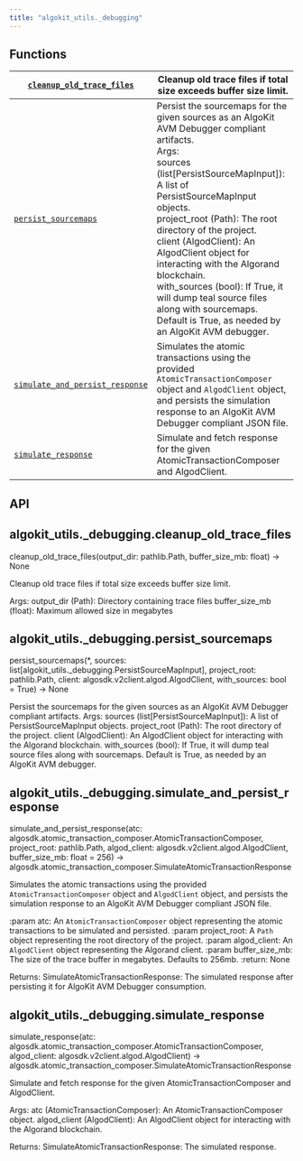 ```yaml
---
title: "algokit_utils._debugging"
---
```


<a id="module-algokit_utils._debugging"></a>

<a id="algokit-utils-debugging"></a>

<a id="module-contents"></a>

<a id="functions"></a>

## Functions

| [`cleanup_old_trace_files`](#algokit_utils._debugging.cleanup_old_trace_files)             | Cleanup old trace files if total size exceeds buffer size limit.                                                                                                                                                                                                                                                                                                                                                                                                                                        |
|--------------------------------------------------------------------------------------------|---------------------------------------------------------------------------------------------------------------------------------------------------------------------------------------------------------------------------------------------------------------------------------------------------------------------------------------------------------------------------------------------------------------------------------------------------------------------------------------------------------|
| [`persist_sourcemaps`](#algokit_utils._debugging.persist_sourcemaps)                       | Persist the sourcemaps for the given sources as an AlgoKit AVM Debugger compliant artifacts.<br/>Args:<br/>sources (list[PersistSourceMapInput]): A list of PersistSourceMapInput objects.<br/>project_root (Path): The root directory of the project.<br/>client (AlgodClient): An AlgodClient object for interacting with the Algorand blockchain.<br/>with_sources (bool): If True, it will dump teal source files along with sourcemaps.<br/>Default is True, as needed by an AlgoKit AVM debugger. |
| [`simulate_and_persist_response`](#algokit_utils._debugging.simulate_and_persist_response) | Simulates the atomic transactions using the provided `AtomicTransactionComposer` object and `AlgodClient` object,<br/>and persists the simulation response to an AlgoKit AVM Debugger compliant JSON file.                                                                                                                                                                                                                                                                                              |
| [`simulate_response`](#algokit_utils._debugging.simulate_response)                         | Simulate and fetch response for the given AtomicTransactionComposer and AlgodClient.                                                                                                                                                                                                                                                                                                                                                                                                                    |

<a id="api"></a>

## API

<a id="algokit_utils._debugging.cleanup_old_trace_files"></a>

## algokit_utils._debugging.cleanup_old_trace_files

cleanup_old_trace_files(output_dir: pathlib.Path, buffer_size_mb: float) → None

Cleanup old trace files if total size exceeds buffer size limit.

Args:
output_dir (Path): Directory containing trace files
buffer_size_mb (float): Maximum allowed size in megabytes

<a id="algokit_utils._debugging.persist_sourcemaps"></a>

## algokit_utils._debugging.persist_sourcemaps

persist_sourcemaps(\*, sources: list[algokit_utils._debugging.PersistSourceMapInput], project_root: pathlib.Path, client: algosdk.v2client.algod.AlgodClient, with_sources: bool = True) → None

Persist the sourcemaps for the given sources as an AlgoKit AVM Debugger compliant artifacts.
Args:
sources (list[PersistSourceMapInput]): A list of PersistSourceMapInput objects.
project_root (Path): The root directory of the project.
client (AlgodClient): An AlgodClient object for interacting with the Algorand blockchain.
with_sources (bool): If True, it will dump teal source files along with sourcemaps.
Default is True, as needed by an AlgoKit AVM debugger.

<a id="algokit_utils._debugging.simulate_and_persist_response"></a>

## algokit_utils._debugging.simulate_and_persist_response

simulate_and_persist_response(atc: algosdk.atomic_transaction_composer.AtomicTransactionComposer, project_root: pathlib.Path, algod_client: algosdk.v2client.algod.AlgodClient, buffer_size_mb: float = 256) → algosdk.atomic_transaction_composer.SimulateAtomicTransactionResponse

Simulates the atomic transactions using the provided `AtomicTransactionComposer` object and `AlgodClient` object,
and persists the simulation response to an AlgoKit AVM Debugger compliant JSON file.

:param atc: An `AtomicTransactionComposer` object representing the atomic transactions to be
simulated and persisted.
:param project_root: A `Path` object representing the root directory of the project.
:param algod_client: An `AlgodClient` object representing the Algorand client.
:param buffer_size_mb: The size of the trace buffer in megabytes. Defaults to 256mb.
:return: None

Returns:
SimulateAtomicTransactionResponse: The simulated response after persisting it
for AlgoKit AVM Debugger consumption.

<a id="algokit_utils._debugging.simulate_response"></a>

## algokit_utils._debugging.simulate_response

simulate_response(atc: algosdk.atomic_transaction_composer.AtomicTransactionComposer, algod_client: algosdk.v2client.algod.AlgodClient) → algosdk.atomic_transaction_composer.SimulateAtomicTransactionResponse

Simulate and fetch response for the given AtomicTransactionComposer and AlgodClient.

Args:
atc (AtomicTransactionComposer): An AtomicTransactionComposer object.
algod_client (AlgodClient): An AlgodClient object for interacting with the Algorand blockchain.

Returns:
SimulateAtomicTransactionResponse: The simulated response.
